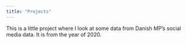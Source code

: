 ```yaml
---
title: "Projects"
---
```


This is a little project where I look at some data from Danish MP's social media data. It is from the year of 2020.

